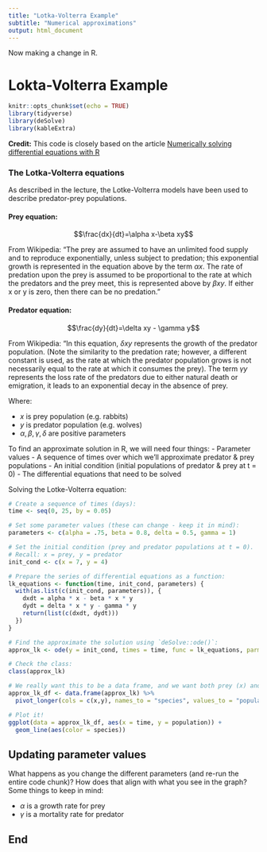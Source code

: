 ```yaml
---
title: "Lotka-Volterra Example"
subtitle: "Numerical approximations"
output: html_document
---
```

Now making a change in R. 

# Lokta-Volterra Example 
```r
knitr::opts_chunk$set(echo = TRUE)
library(tidyverse)
library(deSolve)
library(kableExtra)
```

**Credit:** This code is closely based on the article [Numerically solving differential equations with R](https://rstudio-pubs-static.s3.amazonaws.com/32888_197d1a1896534397b67fb04e0d4899ae.html)

### The Lotka-Volterra equations

As described in the lecture, the Lotke-Volterra models have been used to describe predator-prey populations.

#### Prey equation:

$$\frac{dx}{dt}=\alpha x-\beta xy$$

From Wikipedia: "The prey are assumed to have an unlimited food supply and to reproduce exponentially, unless subject to predation; this exponential growth is represented in the equation above by the term $\alpha x$. The rate of predation upon the prey is assumed to be proportional to the rate at which the predators and the prey meet, this is represented above by $\beta xy$. If either x or y is zero, then there can be no predation."

#### Predator equation:

$$\frac{dy}{dt}=\delta xy - \gamma y$$

From Wikipedia: "In this equation, $\delta xy$ represents the growth of the predator population. (Note the similarity to the predation rate; however, a different constant is used, as the rate at which the predator population grows is not necessarily equal to the rate at which it consumes the prey). The term $\gamma y$ represents the loss rate of the predators due to either natural death or emigration, it leads to an exponential decay in the absence of prey.

Where:

-   $x$ is prey population (e.g. rabbits)
-   $y$ is predator population (e.g. wolves)
-   $\alpha, \beta, \gamma, \delta$ are positive parameters

To find an approximate solution in R, we will need four things: - Parameter values - A sequence of times over which we'll approximate predator & prey populations - An initial condition (initial populations of predator & prey at t = 0) - The differential equations that need to be solved

Solving the Lotke-Volterra equation:

```r
# Create a sequence of times (days): 
time <- seq(0, 25, by = 0.05)

# Set some parameter values (these can change - keep it in mind):
parameters <- c(alpha = .75, beta = 0.8, delta = 0.5, gamma = 1)

# Set the initial condition (prey and predator populations at t = 0).
# Recall: x = prey, y = predator
init_cond <- c(x = 7, y = 4)

# Prepare the series of differential equations as a function: 
lk_equations <- function(time, init_cond, parameters) {
  with(as.list(c(init_cond, parameters)), {
    dxdt = alpha * x - beta * x * y
    dydt = delta * x * y - gamma * y
    return(list(c(dxdt, dydt)))
  })
}

# Find the approximate the solution using `deSolve::ode()`:
approx_lk <- ode(y = init_cond, times = time, func = lk_equations, parms = parameters)

# Check the class: 
class(approx_lk)

# We really want this to be a data frame, and we want both prey (x) and predator (y) to be in the same column -- we'll learn why in EDS 221 (tidy data)
approx_lk_df <- data.frame(approx_lk) %>% 
  pivot_longer(cols = c(x,y), names_to = "species", values_to = "population")

# Plot it! 
ggplot(data = approx_lk_df, aes(x = time, y = population)) +
  geom_line(aes(color = species))
```

## Updating parameter values

What happens as you change the different parameters (and re-run the entire code chunk)? How does that align with what you see in the graph? Some things to keep in mind:

-   $\alpha$ is a growth rate for prey
-   $\gamma$ is a mortality rate for predator

## End
